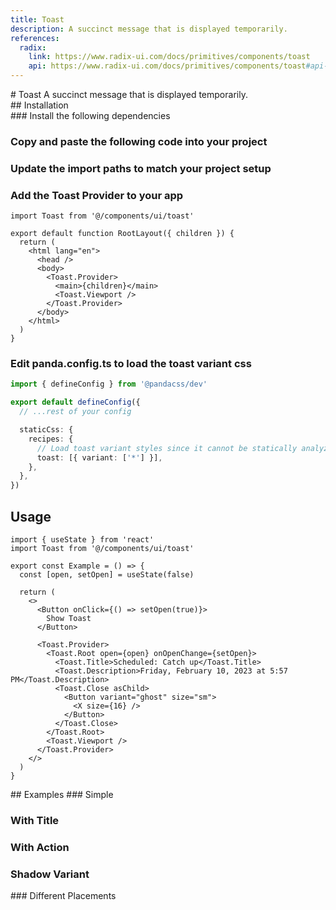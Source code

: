 ```yaml
---
title: Toast
description: A succinct message that is displayed temporarily.
references:
  radix:
    link: https://www.radix-ui.com/docs/primitives/components/toast
    api: https://www.radix-ui.com/docs/primitives/components/toast#api-reference
---
```


<ContentContainer>

<Section gap="1">
# Toast
<Paragraph size={'extraLarge'} color={'tertiary'}>A succinct message that is displayed temporarily.</Paragraph>
<ComponentPreview name="toast" withRecipe />
</Section>

<Section>
## Installation

<Steps>
<Section>
### Install the following dependencies

<InstallTabs pkg="@radix-ui/react-toast" />

### Copy and paste the following code into your project

<ComponentSource name="toast" />

### Update the import paths to match your project setup

### Add the Toast Provider to your app

```tsx
import Toast from '@/components/ui/toast'

export default function RootLayout({ children }) {
  return (
    <html lang="en">
      <head />
      <body>
        <Toast.Provider>
          <main>{children}</main>
          <Toast.Viewport />
        </Toast.Provider>
      </body>
    </html>
  )
}
```
### Edit panda.config.ts to load the toast variant css
```ts
import { defineConfig } from '@pandacss/dev'

export default defineConfig({
  // ...rest of your config

  staticCss: {
    recipes: {
      // Load toast variant styles since it cannot be statically analyzed
      toast: [{ variant: ['*'] }],
    },
  },
})
```

</Section>
</Steps>
</Section>

<Section>

## Usage

```tsx
import { useState } from 'react'
import Toast from '@/components/ui/toast'
```
```tsx
export const Example = () => {
  const [open, setOpen] = useState(false)
  
  return (
    <>
      <Button onClick={() => setOpen(true)}>
        Show Toast
      </Button>
      
      <Toast.Provider>
        <Toast.Root open={open} onOpenChange={setOpen}>
          <Toast.Title>Scheduled: Catch up</Toast.Title>
          <Toast.Description>Friday, February 10, 2023 at 5:57 PM</Toast.Description>
          <Toast.Close asChild>
            <Button variant="ghost" size="sm">
              <X size={16} />
            </Button>
          </Toast.Close>
        </Toast.Root>
        <Toast.Viewport />
      </Toast.Provider>
    </>
  )
}
```
</Section>

<Section>
## Examples
### Simple
<ComponentPreview name="toast" file="simple"/>

### With Title
<ComponentPreview name="toast" file="with-title" />

### With Action
<ComponentPreview name="toast" file="with-action" />

### Shadow Variant
<ComponentPreview name="toast" file="shadow" />
### Different Placements
<ComponentPreview name="toast" file="placement" />

</Section>

</ContentContainer>